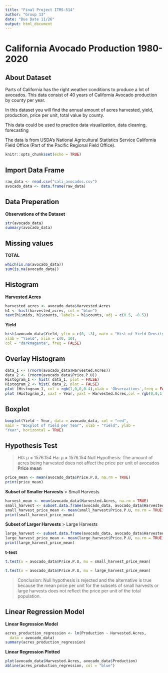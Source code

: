 ```yaml
---
title: "Final Project ITMS-514"
author: "Group 13"
date: "Due Date 11/26"
output: html_document
---
```


# California Avocado Production 1980-2020

## About Dataset

Parts of California has the right weather conditions to produce a lot of avocados. This data consist of 40 years of California Avocado production by county per year.

In this dataset you will find the annual amount of acres harvested, yield, production, price per unit, total value by county.

This data could be used to practice data visualization, data cleaning, forecasting

The data is from USDA's National Agricultural Statistics Service California Field Office (Part of the Pacific Regional Field Office).

```r
knitr::opts_chunk$set(echo = TRUE)
```

## Import Data Frame
```r
raw_data <- read.csv("cali_avocados.csv")
avocado_data <- data.frame(raw_data)
```

## Data Preperation
**Observations of the Dataset**
```r
str(avocado_data)
summary(avocado_data)
```


## Missing values
**TOTAL**
```r
which(is.na(avocado_data))
sum(is.na(avocado_data))
```


## Histogram
**Harvested Acres**
```r
harvested_acres <- avocado_data$Harvested.Acres
h1 <- hist(harvested_acres, col = "blue")
text(h1$mids, h1$counts, labels = h1$counts, adj = c(0.5, -0.5))


```
**Yield**
```r
hist(avocado_data$Yield, ylim = c(0, .3), main = "Hist of Yield Density",
xlab = "Yield", xlim = c(0, 10), 
col = "darkmagenta", freq = FALSE)
```


## Overlay Histogram
```r
data_1 <- (rnorm(avocado_data$Harvested.Acres))
data_2 <- (rnorm(avocado_data$Price.P.U))
Histogram_1 <- hist( data_1, plot = FALSE)
Histogram_2 <- hist( data_2, plot = FALSE)
plot (Histogram_1, col = rgb(1,0,0,0.4),xlab = 'Observations',freq = FALSE, main = "Price P.U. Overlayed with Harvested Acres")
plot (Histogram_2, xaxt = Year, yaxt = Harvested.Acres,col = rgb(0,0,1,0.4), add = TRUE, freq = FALSE)
```


## Boxplot
```r
boxplot(Yield ~ Year, data = avocado_data, col = "red",
main = "Boxplot of Yield per Year", xlab = "Yield", ylab =
"Year", horizontal = TRUE)
```


## Hypothesis Test
> H0: μ = 1576.154 Ha: μ ≠ 1576.154
> Null Hypothesis: The amount of acres being harvested does not affect the price per unit of avocados
**Price mean**
```r
price_mean <- mean(avocado_data$Price.P.U, na.rm = TRUE)
print(price_mean)
```

**Subset of Smaller Harvests**
> Small Harvests
```r
harvest_mean <- mean(avocado_data$Harvested.Acres, na.rm = TRUE)
small_harvest <- subset.data.frame(avocado_data, avocado_data$Harvested.Acres < harvest_mean)
small_harvest_price_mean <- mean(small_harvest$Price.P.U, na.rm = TRUE)
print(small_harvest_price_mean)
```
**Subset of Larger Harvests**
> Large Harvests
```r
large_harvest <- subset.data.frame(avocado_data, avocado_data$Harvested.Acres > harvest_mean)
large_harvest_price_mean <- mean(large_harvest$Price.P.U, na.rm = TRUE)
print(large_harvest_price_mean)
```

**t-test**
```r
t.test(x = avocado_data$Price.P.U, mu = small_harvest_price_mean)

t.test(x = avocado_data$Price.P.U, mu = large_harvest_price_mean)
```
> Conclusion: Null hypothesis is rejected and the alternative is true because the mean price per unit for the subsets of small harvests or large harvests does not reflect the price per unit of the total population.


## Linear Regression Model
**Linear Regression Model**
```r
acres_production_regression <- lm(Production ~ Harvested.Acres,
  data = avocado_data)
summary(acres_production_regression)
```
**Linear Regression Plotted**
```r
plot(avocado_data$Harvested.Acres, avocado_data$Production)
abline(acres_production_regression, col = "blue")
```